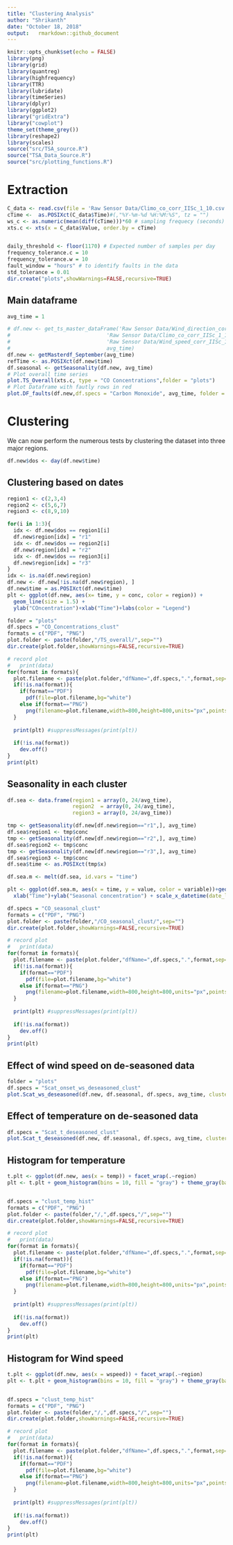 ```yaml
---
title: "Clustering Analysis"
author: "Shrikanth"
date: "October 18, 2018"
output:   rmarkdown::github_document
---
```


```r
knitr::opts_chunk$set(echo = FALSE)
library(png)
library(grid)
library(quantreg)
library(highfrequency)
library(TTR)
library(lubridate)
library(timeSeries)
library(dplyr)
library(ggplot2)
library("gridExtra")
library("cowplot")
theme_set(theme_grey())
library(reshape2)
library(scales)
source("src/TSA_source.R")
source("TSA_Data_Source.R")
source("src/plotting_functions.R")
```


# Extraction

```r

C_data <- read.csv(file = 'Raw Sensor Data/Climo_co_corr_IISc_1_10.csv', header = TRUE, sep = ";")
cTime <-  as.POSIXct(C_data$Time)#(,"%Y-%m-%d %H:%M:%S", tz = "")
ws_c <- as.numeric(mean(diff(cTime)))*60 # sampling frequecy (seconds)
xts.c <- xts(x = C_data$Value, order.by = cTime)


daily_threshold <- floor(1170) # Expected number of samples per day
frequency_tolerance.c = 10
frequency_tolerance.w = 10
fault_window = "hours" # to identify faults in the data
std_tolerance = 0.01
dir.create("plots",showWarnings=FALSE,recursive=TRUE)

```



## Main dataframe

```r

avg_time = 1

# df.new <- get_ts_master_dataFrame('Raw Sensor Data/Wind_direction_corr_IISc_1_20.csv', 
#                               'Raw Sensor Data/Climo_co_corr_IISc_1_10.csv', 
#                               'Raw Sensor Data/Wind_speed_corr_IISc_1_20.csv', 
#                               avg_time)
df.new <- getMasterdf_September(avg_time)
refTime <- as.POSIXct(df.new$time)
df.seasonal <- getSeasonality(df.new, avg_time)
# Plot overall time series
plot.TS_Overall(xts.c, type = "CO Concentrations",folder = "plots")
# Plot Dataframe with fautly rows in red
plot.DF_faults(df.new,df.specs = "Carbon Monoxide", avg_time, folder = "plots")


```

# Clustering

We can now perform the numerous tests by clustering the dataset into three major regions.

```r
df.new$dos <- day(df.new$time)
```
## Clustering based on dates 
```r
region1 <- c(2,3,4)
region2 <- c(5,6,7)
region3 <- c(8,9,10)

for(i in 1:3){
  idx <- df.new$dos == region1[i]
  df.new$region[idx] = "r1"
  idx <- df.new$dos == region2[i]
  df.new$region[idx] = "r2"
  idx <- df.new$dos == region3[i]
  df.new$region[idx] = "r3"
}
idx <- is.na(df.new$region)
df.new <- df.new[!is.na(df.new$region), ]
df.new$time = as.POSIXct(df.new$time)
plt <- ggplot(df.new, aes(x= time, y = conc, color = region)) + 
  geom_line(size = 1.5) +
  ylab("COncentration")+xlab("Time")+labs(color = "Legend")

folder = "plots"
df.specs = "CO_Concentrations_clust"
formats = c("PDF", "PNG")
plot.folder <- paste(folder,"/TS_overall/",sep="")
dir.create(plot.folder,showWarnings=FALSE,recursive=TRUE)

# record plot
#	print(data)
for(format in formats){
  plot.filename <- paste(plot.folder,"dfName=",df.specs,".",format,sep="")
  if(!is.na(format)){
    if(format=="PDF")
      pdf(file=plot.filename,bg="white")
    else if(format=="PNG")
      png(filename=plot.filename,width=800,height=800,units="px",pointsize=20,bg="white")
  }
  
  print(plt) #suppressMessages(print(plt))
  
  if(!is.na(format))
    dev.off()
}  
print(plt)
```

## Seasonality in each cluster
```r
df.sea <- data.frame(region1 = array(0, 24/avg_time), 
                     region2  = array(0, 24/avg_time), 
                     region3 = array(0, 24/avg_time))

tmp <- getSeasonality(df.new[df.new$region=="r1",], avg_time)
df.sea$region1 <- tmp$conc
tmp <- getSeasonality(df.new[df.new$region=="r2",], avg_time)
df.sea$region2 <- tmp$conc
tmp <- getSeasonality(df.new[df.new$region=="r3",], avg_time)
df.sea$region3 <- tmp$conc
df.sea$time <- as.POSIXct(tmp$x)

df.sea.m <- melt(df.sea, id.vars = "time")

plt <- ggplot(df.sea.m, aes(x = time, y = value, color = variable))+geom_line(size = 1.5)+
  xlab("Time")+ylab("Seasonal concentration") + scale_x_datetime(date_labels = "%H") + labs(color = "Legend")

df.specs = "CO_seasonal_clust"
formats = c("PDF", "PNG")
plot.folder <- paste(folder,"/CO_seasonal_clust/",sep="")
dir.create(plot.folder,showWarnings=FALSE,recursive=TRUE)

# record plot
#	print(data)
for(format in formats){
  plot.filename <- paste(plot.folder,"dfName=",df.specs,".",format,sep="")
  if(!is.na(format)){
    if(format=="PDF")
      pdf(file=plot.filename,bg="white")
    else if(format=="PNG")
      png(filename=plot.filename,width=800,height=800,units="px",pointsize=20,bg="white")
  }
  
  print(plt) #suppressMessages(print(plt))
  
  if(!is.na(format))
    dev.off()
}  
print(plt)


```


## Effect of wind speed on de-seasoned data

```r
folder = "plots"
df.specs = "Scat_onset_ws_deseasoned_clust"
plot.Scat_ws_deseasoned(df.new, df.seasonal, df.specs, avg_time, clustering = TRUE)

```

## Effect of temperature on de-seasoned data

```r
df.specs = "Scat_t_deseasoned_clust"
plot.Scat_t_deseasoned(df.new, df.seasonal, df.specs, avg_time, clustering = TRUE)

```


## Histogram for temperature

```r
t.plt <- ggplot(df.new, aes(x = temp)) + facet_wrap(.~region)
plt <- t.plt + geom_histogram(bins = 10, fill = "gray") + theme_gray(base_size = 14) + xlab(expression(paste("Temperature")))


df.specs = "clust_temp_hist"
formats = c("PDF", "PNG")
plot.folder <- paste(folder,"/,",df.specs,"/",sep="")
dir.create(plot.folder,showWarnings=FALSE,recursive=TRUE)

# record plot
#	print(data)
for(format in formats){
  plot.filename <- paste(plot.folder,"dfName=",df.specs,".",format,sep="")
  if(!is.na(format)){
    if(format=="PDF")
      pdf(file=plot.filename,bg="white")
    else if(format=="PNG")
      png(filename=plot.filename,width=800,height=800,units="px",pointsize=20,bg="white")
  }
  
  print(plt) #suppressMessages(print(plt))
  
  if(!is.na(format))
    dev.off()
}  
print(plt)
```



## Histogram for Wind speed

```r
t.plt <- ggplot(df.new, aes(x = wspeed)) + facet_wrap(.~region)
plt <- t.plt + geom_histogram(bins = 10, fill = "gray") + theme_gray(base_size = 14) + xlab(expression(paste("Wind Speed")))


df.specs = "clust_temp_hist"
formats = c("PDF", "PNG")
plot.folder <- paste(folder,"/,",df.specs,"/",sep="")
dir.create(plot.folder,showWarnings=FALSE,recursive=TRUE)

# record plot
#	print(data)
for(format in formats){
  plot.filename <- paste(plot.folder,"dfName=",df.specs,".",format,sep="")
  if(!is.na(format)){
    if(format=="PDF")
      pdf(file=plot.filename,bg="white")
    else if(format=="PNG")
      png(filename=plot.filename,width=800,height=800,units="px",pointsize=20,bg="white")
  }
  
  print(plt) #suppressMessages(print(plt))
  
  if(!is.na(format))
    dev.off()
}  
print(plt)
```
